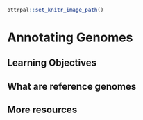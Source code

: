 
```r
ottrpal::set_knitr_image_path()
```

# Annotating Genomes

## Learning Objectives

## What are reference genomes

## More resources
